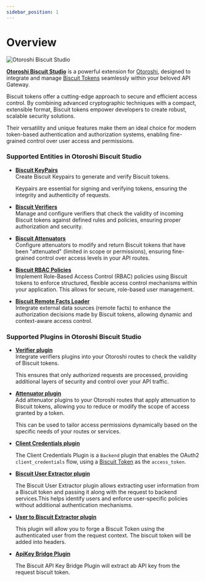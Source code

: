 ```yaml
---
sidebar_position: 1
---
```



# Overview

![Otoroshi Biscuit Studio](/img/undraw_features-overview_uone.svg)

[**Otoroshi Biscuit Studio**](https://github.com/cloud-apim/otoroshi-biscuit-studio) is a powerful extension for [Otoroshi](https://maif.github.io/otoroshi/manual/index.html), designed to integrate and manage [Biscuit Tokens](https://biscuitsec.org) seamlessly within your beloved API Gateway. 

Biscuit tokens offer a cutting-edge approach to secure and efficient access control. By combining advanced cryptographic techniques with a compact, extensible format, Biscuit tokens empower developers to create robust, scalable security solutions. 

Their versatility and unique features make them an ideal choice for modern token-based authentication and authorization systems, enabling fine-grained control over user access and permissions.

### Supported Entities in Otoroshi Biscuit Studio

* **[Biscuit KeyPairs](/docs/entities/keypairs)**  
  Create Biscuit Keypairs to generate and verify Biscuit tokens. 
  
  Keypairs are essential for signing and verifying tokens, ensuring the integrity and authenticity of requests.

* **[Biscuit Verifiers](/docs/entities/verifiers)**  
  Manage and configure verifiers that check the validity of incoming Biscuit tokens against defined rules and policies, ensuring proper authorization and security.

* **[Biscuit Attenuators](/docs/entities/attenuators)**  
  Configure attenuators to modify and return Biscuit tokens that have been "attenuated" (limited in scope or permissions), ensuring fine-grained control over access levels in your API routes.
  
* **[Biscuit RBAC Policies](/docs/entities/rbac)**  
  Implement Role-Based Access Control (RBAC) policies using Biscuit tokens to enforce structured, flexible access control mechanisms within your application. This allows for secure, role-based user management.

* **[Biscuit Remote Facts Loader](/docs/entities/remotefacts)**  
  Integrate external data sources (remote facts) to enhance the authorization decisions made by Biscuit tokens, allowing dynamic and context-aware access control.

### Supported Plugins in Otoroshi Biscuit Studio

* **[Verifier plugin](/docs/plugins/verifiers)**  
  Integrate verifiers plugins into your Otoroshi routes to check the validity of Biscuit tokens. 
  
  This ensures that only authorized requests are processed, providing additional layers of security and control over your API traffic.

* **[Attenuator plugin](/docs/plugins/attenuators)**  
  Add attenuator plugins to your Otoroshi routes that apply attenuation to Biscuit tokens, allowing you to reduce or modify the scope of access granted by a token. 
  
  This can be used to tailor access permissions dynamically based on the specific needs of your routes or services.

* **[Client Credentials plugin](/docs/plugins/clientcredentials)**

  The Client Credentials Plugin is a `Backend` plugin that enables the OAuth2 `client_credentials` flow, using a [Biscuit Token](/docs/introduction) as the `access_token`.

* **[Biscuit User Extractor plugin](/docs/plugins/biscuit-user-extractor)**

  The Biscuit User Extractor plugin allows extracting user information from a Biscuit token and passing it along with the request to backend services.This helps identify users and enforce user-specific policies without additional authentication mechanisms.

* **[User to Biscuit Extractor plugin](/docs/plugins/user-to-biscuit)**

  This plugin will allow you to forge a Biscuit Token using the authenticated user from the request context. The biscuit token will be added into headers.

* **[ApiKey Bridge Plugin](/docs/plugins/apikeybridge)**

  The Biscuit API Key Bridge Plugin will extract ab API key from the request biscuit token.